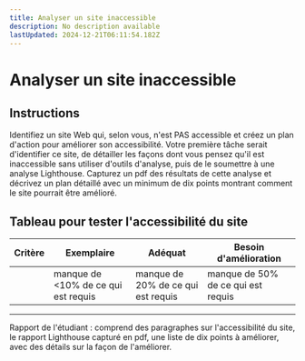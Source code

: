 ```yaml
---
title: Analyser un site inaccessible
description: No description available
lastUpdated: 2024-12-21T06:11:54.182Z
---
```


# Analyser un site inaccessible

## Instructions

Identifiez un site Web qui, selon vous, n'est PAS accessible et créez un plan d'action pour améliorer son accessibilité.
Votre première tâche serait d'identifier ce site, de détailler les façons dont vous pensez qu'il est inaccessible sans utiliser d'outils d'analyse, puis de le soumettre à une analyse Lighthouse. Capturez un pdf des résultats de cette analyse et décrivez un plan détaillé avec un minimum de dix points montrant comment le site pourrait être amélioré.

## Tableau pour tester l'accessibilité du site

| Critère | Exemplaire | Adéquat | Besoin d'amélioration |
|----------|-----------|----------|----------------|
|          | manque de <10% de ce qui est requis | manque de 20% de ce qui est requis | manque de 50% de ce qui est requis |

----
Rapport de l'étudiant : comprend des paragraphes sur l'accessibilité du site, le rapport Lighthouse capturé en pdf, une liste de dix points à améliorer, avec des détails sur la façon de l'améliorer.

